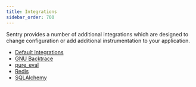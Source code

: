 ```yaml
---
title: Integrations
sidebar_order: 700
---
```


Sentry provides a number of additional integrations which are designed to change configuration or add additional instrumentation to your application.

- [Default Integrations](default-integrations/)
- [GNU Backtrace](gnu_backtrace/)
- [pure_eval](pure_eval/)
- [Redis](redis/)
- [SQLAlchemy](sqlalchemy/)
